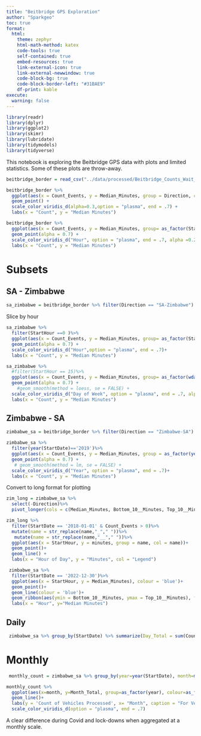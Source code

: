 ```yaml
---
title: "Beitbridge GPS Exploration"
author: "Sparkgeo"
toc: true
format:
  html:
    theme: zephyr
    html-math-method: katex
    code-tools: true
    self-contained: true
    embed-resources: true
    link-external-icon: true
    link-external-newwindow: true
    code-block-bg: true
    code-block-border-left: "#31BAE9"
    df-print: kable
execute:
  warning: false
---
```


```r
library(readr)
library(dplyr)
library(ggplot2)
library(skimr)
library(lubridate)
library(tidymodels)
library(tidyverse)
```

This notebook is exploring the Beitbridge GPS data with plots and limited statistics. Some of these plots are throw-away.

```r
beitbridge_border = read_csv("../data/processed/Beitbridge_Counts_Wait_Time_2018_2022.csv")
```

```r
beitbridge_border %>%
  ggplot(aes(x = Count_Events, y = Median_Minutes, group = Direction, col = Direction)) + 
  geom_point() +
  scale_color_viridis_d(alpha=0.3,option = "plasma", end = .7) +
  labs(x = "Count", y = "Median Minutes")
```

```r
beitbridge_border %>%
  ggplot(aes(x = Count_Events, y = Median_Minutes, group= as_factor(StartHour), col = as_factor(StartHour))) + 
  geom_point(alpha = 0.7) +
  scale_color_viridis_d("Hour", option = "plasma", end = .7, alpha =0.2)+
  labs(x = "Count", y = "Median Minutes")
```

# Subsets

## SA - Zimbabwe

```r
sa_zimbabwe = beitbridge_border %>% filter(Direction == "SA-Zimbabwe")
```

Slice by hour

```r
sa_zimbabwe %>%
  filter(StartHour ==0 )%>%
  ggplot(aes(x = Count_Events, y = Median_Minutes, group= as_factor(StartHour), col = as_factor(StartHour))) + 
  geom_point(alpha = 0.7) +
  scale_color_viridis_d("Hour",option = "plasma", end = .7)+
  labs(x = "Count", y = "Median Minutes")
```

```r

sa_zimbabwe %>%
  #filter(StartHour == 15)%>%
  ggplot(aes(x = Count_Events, y = Median_Minutes, group= as_factor(wday(StartDate, TRUE)), col = as_factor(wday(StartDate, TRUE)))) + 
  geom_point(alpha = 0.7) +
    #geom_smooth(method = loess, se = FALSE) +
  scale_color_viridis_d("Day of Week", option = "plasma", end = .7, alpha =0.5)+
  labs(x = "Count", y = "Median Minutes")
```

## Zimbabwe - SA

```r
zimbabwe_sa = beitbridge_border %>% filter(Direction == "Zimbabwe-SA")
```


```r
zimbabwe_sa %>%
  filter(year(StartDate)=='2019')%>%
  ggplot(aes(x = Count_Events, y = Median_Minutes, group = as_factor(year(StartDate)), col = as_factor(year(StartDate)))) + 
  geom_point(alpha = 0.7) +
   # geom_smooth(method = lm, se = FALSE) +
  scale_color_viridis_d("Year", option = "plasma", end = .7)+
  labs(x = "Count", y = "Median Minutes")
```

Convert to long format for plotting

```r
zim_long = zimbabwe_sa %>%
  select(-Direction)%>%
  pivot_longer(cols = c(Median_Minutes, Bottom_10__Minutes, Top_10__Minutes), values_to = 'minutes')
```

```r
zim_long %>%
  filter(StartDate == '2018-01-01' & Count_Events > 0)%>%
  mutate(name = str_replace(name,"_"," "))%>%
   mutate(name = str_replace(name,"__"," "))%>%
  ggplot(aes(x = StartHour, y = minutes, group = name, col = name))+
  geom_point()+
  geom_line() +
  labs(x = "Hour of Day", y = "Minutes", col = "Legend")
```

```r
 zimbabwe_sa %>%
  filter(StartDate == '2022-12-30')%>%
  ggplot(aes(x = StartHour, y = Median_Minutes), colour = 'blue')+
  geom_point()+
  geom_line(colour = 'blue')+
  geom_ribbon(aes(ymin = Bottom_10__Minutes, ymax = Top_10__Minutes), fill = 'light blue', alpha = 0.4)+
  labs(x = "Hour", y="Median Minutes")
```

## Daily

```r
 zimbabwe_sa %>% group_by(StartDate) %>% summarize(Day_Total = sum(Count_Events))%>%ggplot(aes(x=StartDate, y=Day_Total))+geom_bar(stat = "identity")
```

# Monthly

```r
 monthly_count = zimbabwe_sa %>% group_by(year=year(StartDate), month=month(StartDate, label=TRUE)) %>% summarize(Month_Total = sum(Count_Events))
```

```r
monthly_count %>%
  ggplot(aes(x=month, y=Month_Total, group=as_factor(year), colour=as_factor(year))) +
  geom_line()+
  labs(y = 'Count of Vehicles Processed', x= "Month", caption = "For Vehicles with GPS*", colour ="Year")+
  scale_color_viridis_d(option = "plasma", end = .7)
```

A clear difference during Covid and lock-downs when aggregated at a monthly scale.
